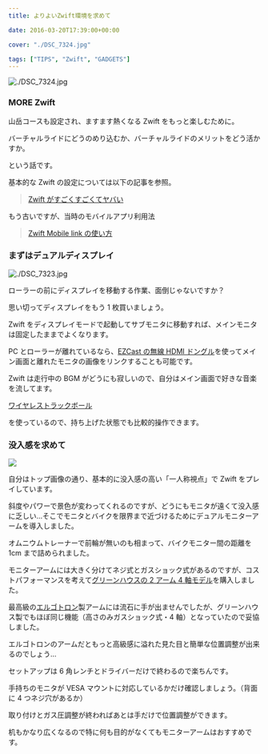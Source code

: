 ---
title: よりよいZwift環境を求めて

date: 2016-03-20T17:39:00+00:00

cover: "./DSC_7324.jpg"

tags: ["TIPS", "Zwift", "GADGETS"]
---

![./DSC_7324.jpg](./DSC_7324.jpg)

### MORE Zwift

山岳コースも設定され、ますます熱くなる Zwift をもっと楽しむために。

バーチャルライドにどうのめり込むか、バーチャルライドのメリットをどう活かすか。

という話です。

基本的な Zwift の設定については以下の記事を参照。

> [Zwift がすごくすごくてヤバい](/post/2015/10/01/zwif-3.html)

もう古いですが、当時のモバイルアプリ利用法

> [Zwift Mobile link の使い方](/post/2016/01/25/zwift-mobile-link.html)

### まずはデュアルディスプレイ

![./DSC_7323.jpg](./DSC_7323.jpg)

ローラーの前にディスプレイを移動する作業、面倒じゃないですか？

思い切ってディスプレイをもう 1 枚買いましょう。

Zwift をディスプレイモードで起動してサブモニタに移動すれば、メインモニタは固定したままでよくなります。

PC とローラーが離れているなら、[EZCast の無線 HDMI ドングル][1]を使ってメイン画面と離れたモニタの画像をリンクすることも可能です。<img style="border: none !important; margin: 0px !important;" src="https://ir-jp.amazon-adsystem.com/e/ir?t=gensobunya-22&l=as2&o=9&a=B00IJBCAXC" alt="" width="1" height="1" border="0" />

Zwift は走行中の BGM がどうにも寂しいので、自分はメイン画面で好きな音楽を流してます。

[ワイヤレストラックボール][2]

を使っているので、持ち上げた状態でも比較的操作できます。

<Amzn asin="B08GSCC8RX">

### 没入感を求めて

![ ](./DSC_7325.jpg)

自分はトップ画像の通り、基本的に没入感の高い「一人称視点」で Zwift をプレイしています。

斜度やパワーで景色が変わってくれるのですが、どうにもモニタが遠くて没入感に乏しい…そこでモニタとバイクを限界まで近づけるためにデュアルモニターアームを導入しました。

オムニウムトレーナーで前輪が無いのも相まって、バイクモニター間の距離を 1cm まで詰められました。

モニターアームには大きく分けてネジ式とガスショック式があるのですが、コストパフォーマンスを考えて[グリーンハウスの 2 アーム 4 軸モデル][3]を購入しました。<img style="border: none !important; margin: 0px !important;" src="https://ir-jp.amazon-adsystem.com/e/ir?t=gensobunya-22&l=as2&o=9&a=B00NFELXSQ" alt="" width="1" height="1" border="0" />

最高級の[エルゴトロン][4]製アームには流石に手が出ませんでしたが、グリーンハウス製でもほぼ同じ機能（高さのみガスショック式・4 軸）となっていたので妥協しました。

エルゴトロンのアームだともっと高級感に溢れた見た目と簡単な位置調整が出来るのでしょう…

セットアップは 6 角レンチとドライバーだけで終わるので楽ちんです。

手持ちのモニタが VESA マウントに対応しているかだけ確認しましょう。（背面に 4 つネジ穴があるか）

取り付けとガス圧調整が終わればあとは手だけで位置調整ができます。

机もかなり広くなるので特に何も目的がなくてもモニターアームはおすすめです。

<Amzn asin="B00NFELXSQ">

[1]: http://www.amazon.co.jp/gp/product/B00IJBCAXC/ref=as_li_ss_tl?ie=UTF8&camp=247&creative=7399&creativeASIN=B00IJBCAXC&linkCode=as2&tag=gensobunya-22
[2]: http://www.amazon.co.jp/gp/product/B00E19UYO8/ref=as_li_ss_tl?ie=UTF8&camp=247&creative=7399&creativeASIN=B00E19UYO8&linkCode=as2&tag=gensobunya-22
[3]: http://www.amazon.co.jp/gp/product/B00NFELXSQ/ref=as_li_ss_tl?ie=UTF8&camp=247&creative=7399&creativeASIN=B00NFELXSQ&linkCode=as2&tag=gensobunya-22
[4]: http://www.amazon.co.jp/gp/product/B00358RIRC/ref=as_li_ss_tl?ie=UTF8&camp=247&creative=7399&creativeASIN=B00358RIRC&linkCode=as2&tag=gensobunya-22

